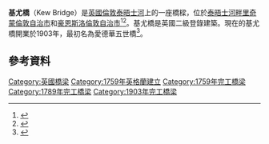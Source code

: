 {{Infobox Bridge
|bridge_name= Kew Bridge
|image=Kew Bridge in London 2007 Sept 21.jpg
|caption= 
|official_name= 
|carries= [[A205公路|A205公路]]
|crosses=[[泰晤士河|泰晤士河]]
|locale= [[邱_(英國)|邱]]
|maint=
|id=
|designer = [[John_Wolfe-Barry|John Wolfe-Barry]]和[[Cuthbert_A_Brereton|Cuthbert A Brereton]]<ref name="Cherry and Pevsner"/>
|design= 拱橋
|material = [[花崗岩|花崗岩]]
|spans = 3
|pierswater = 2
|mainspan= {{convert|133|ft|m}}
|length= {{convert|1182|ft|m}}
|width= {{convert|75|ft|m}}
|height= 
|clearance=
|below= 
|traffic=
|open= 1903
|heritage =[[登錄建築|二級登錄建築]]
|closed=
|toll=
|map_cue=
|map_image=
|map_text=
|map_width=
|coordinates= 
|lat=
|long=
}}
'''基尤橋'''（Kew Bridge）是[[英國|英國]][[倫敦|倫敦]][[泰晤士河|泰晤士河]]上的一座橋樑，位於[[泰晤士河畔里奇蒙倫敦自治市|泰晤士河畔里奇蒙倫敦自治市]]和[[豪恩斯洛倫敦自治市|豪恩斯洛倫敦自治市]]<ref name="ListedR">{{National Heritage List for England |num= 1193845|desc=Kew Bridge|accessdate= 28 September 2016}}</ref><ref name="ListedH">{{National Heritage List for England |num= 1376778 |desc=Kew Bridge|accessdate= 28 September 2016}}</ref>。基尤橋是英國二級登錄建築。現在的基尤橋開業於1903年，最初名為愛德華五世橋<ref name="Cherry and Pevsner">{{cite book | title=[[The_Buildings_of_England|The Buildings of England]] – London 2: South | publisher=[[Penguin_Books|Penguin Books]] | author=[[Bridget_Cherry|Cherry, Bridget]] and [[Nikolaus_Pevsner|Pevsner, Nikolaus]] | year=1983 | location=London | pages=715 | isbn=0-14-0710-47-7}}</ref>。

==參考資料==
{{Reflist}}
{{coord|51|29|13|N|0|17|15|W|region:GB_type:landmark|display=title}}
[[Category:英國橋梁|Category:英國橋梁]]
[[Category:1759年英格蘭建立|Category:1759年英格蘭建立]]
[[Category:1759年完工橋梁|Category:1759年完工橋梁]]
[[Category:1789年完工橋梁|Category:1789年完工橋梁]]
[[Category:1903年完工橋梁|Category:1903年完工橋梁]]